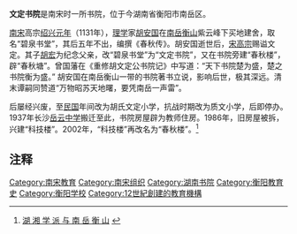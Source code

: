 {{refimprove|time=2019-10-04T11:52:53+00:00}}
'''文定书院'''是南宋时一所书院，位于今湖南省衡阳市南岳区。

[[南宋|南宋]]高宗[[绍兴元年|绍兴元年]]（1131年），[[理学|理学]]家[[胡安国|胡安国]]在[[南岳|南岳]][[衡山|衡山]]紫云峰下买地建舍，取名“碧泉书堂”，其后五年不出，编撰《春秋传》。胡安国逝世后，[[宋高宗|宋高宗]]赐谥文定。其子[[胡宏_(理学家)|胡宏]]为纪念父亲，改“碧泉书堂”为“文定书院”，又在书院旁建“春秋楼”，辟“春秋塘”。曾国藩在《重修胡文定公书院记》中写道：“天下书院楚为盛，楚之书院衡为盛。” 胡安国在南岳衡山一带的书院著书立说，影响后世，极其深远。清末谭嗣同赞道“万物昭苏天地曙，要凭南岳一声雷”。

后屡经兴废，至[[中華民國|民国]]年间改为胡氏文定小学，抗战时期改为质文小学，后即停办。1937年长沙[[岳云中学|岳云中学]]搬迁至此，书院房屋辟为教师住房。1986年，旧房屋被拆，兴建“科技楼”。2002年，“科技楼”再改名为“春秋楼”。<ref>[http://www.zg0734.cn/main/wfhy2.asp?id=57&type=5 湖 湘 学 派 与 南 岳 衡 山] {{webarchive|url=https://archive.is/20130424162148/http://www.zg0734.cn/main/wfhy2.asp?id=57&type=5 |date=2013-04-24 }}</ref>

== 注释 ==

{{Reflist}}
{{School-stub}}
{{书院系列}}

[[Category:南宋教育|Category:南宋教育]]
[[Category:南宋组织|Category:南宋组织]]
[[Category:湖南书院|Category:湖南书院]]
[[Category:衡阳教育史|Category:衡阳教育史]]
[[Category:衡阳学校|Category:衡阳学校]]
[[Category:12世紀創建的教育機構|Category:12世紀創建的教育機構]]